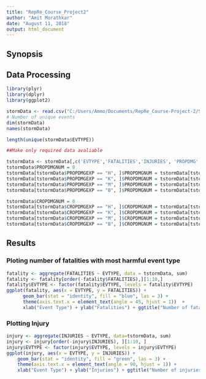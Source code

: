 ```yaml
---
title: "RepRe_Course_Project2"
author: "Amit Morathkar"
date: "August 11, 2018"
output: html_document
---
```


## Synopsis

## Data Processing
```r
library(plyr)
library(dplyr)
library(ggplot2)

stormData <- read.csv("C:/Users/Ammo/Documents/RepRe_Course-Project-2/StormData.csv")
# Number of unique events
dim(stormData)
names(stormData)

```

```r
length(unique(stormData$EVTYPE))

##Make only required data avaliable

tstormData <- stormData[,c('EVTYPE','FATALITIES','INJURIES', 'PROPDMG', 'PROPDMGEXP', 'CROPDMG', 'CROPDMGEXP')]
tstormData$PROPDMGNUM = 0
tstormData[tstormData$PROPDMGEXP == "H", ]$PROPDMGNUM = tstormData[tstormData$PROPDMGEXP == "H", ]$PROPDMG * 10^2
tstormData[tstormData$PROPDMGEXP == "K", ]$PROPDMGNUM = tstormData[tstormData$PROPDMGEXP == "K", ]$PROPDMG * 10^3
tstormData[tstormData$PROPDMGEXP == "M", ]$PROPDMGNUM = tstormData[tstormData$PROPDMGEXP == "M", ]$PROPDMG * 10^6
tstormData[tstormData$PROPDMGEXP == "B", ]$PROPDMGNUM = tstormData[tstormData$PROPDMGEXP == "B", ]$PROPDMG * 10^9

tstormData$CROPDMGNUM = 0
tstormData[tstormData$CROPDMGEXP == "H", ]$CROPDMGNUM = tstormData[tstormData$CROPDMGEXP == "H", ]$CROPDMG * 10^2
tstormData[tstormData$CROPDMGEXP == "K", ]$CROPDMGNUM = tstormData[tstormData$CROPDMGEXP == "K", ]$CROPDMG * 10^3
tstormData[tstormData$CROPDMGEXP == "M", ]$CROPDMGNUM = tstormData[tstormData$CROPDMGEXP == "M", ]$CROPDMG * 10^6
tstormData[tstormData$CROPDMGEXP == "B", ]$CROPDMGNUM = tstormData[tstormData$CROPDMGEXP == "B", ]$CROPDMG * 10^9

```
## Results
### Ploting number of fatalities with most harmful event type

```r
fatality <- aggregate(FATALITIES ~ EVTYPE, data = tstormData, sum)
fatality <- fatality[order(-fatality$FATALITIES),][1:10,]
fatality$EVTYPE <- factor(fatality$EVTYPE, levels = fatality$EVTYPE)
ggplot(fatality, aes(x = EVTYPE, y = FATALITIES)) +
      geom_bar(stat = "identity", fill = "blue", las = 3) +
      theme(axis.text.x = element_text(angle = 45, hjust = 1))  +
      xlab("Event Type") + ylab("Fatalities") + ggtitle("Number of fatalities by top 10 Weather Events")
```

### Plotting Injury
```r
injury <- aggregate(INJURIES ~ EVTYPE, data=tstormData, sum)
injury <- injury[order(-injury$INJURIES), ][1:10, ]
injury$EVTYPE <- factor(injury$EVTYPE, levels = injury$EVTYPE)
ggplot(injury, aes(x = EVTYPE, y = INJURIES)) + 
    geom_bar(stat = "identity", fill = "green", las = 3) + 
    theme(axis.text.x = element_text(angle = 90, hjust = 1)) + 
    xlab("Event Type") + ylab("Injuries") + ggtitle("Number of injuries by top 10 Weather Events")
```


